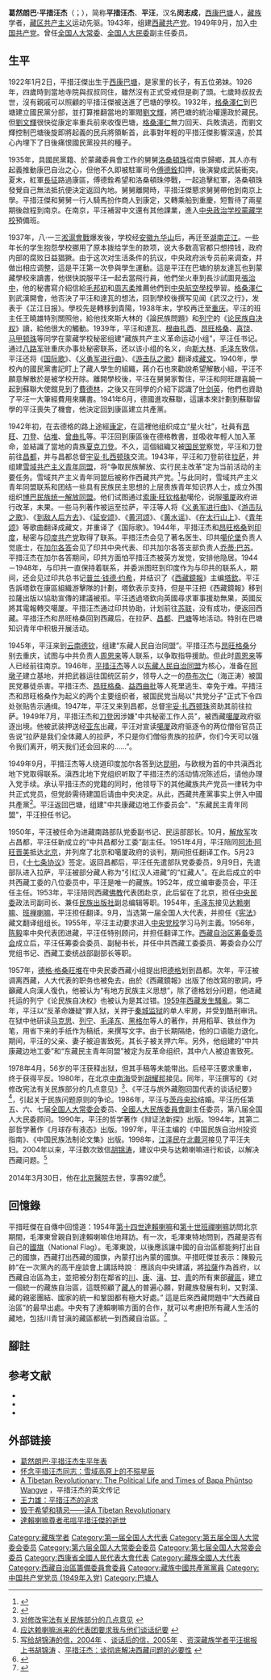 {{Infobox Biography
| subject_name   = 葛然朗巴·平措汪杰 
| 别名 = 闵志成
| image_name     = Geranlanba Pingcuowangjie.jpg|frame|right
| image_size     = 160px
| image_caption  = 葛然朗巴·平措汪杰於1940年代拍攝
| date_of_birth  = {{birth date|1922|1|2}}
| place_of_birth = {{ROC}}[[西康省|西康省]][[巴塘|巴塘]]
| date_of_death  = {{death date and age|2014|3|30|1922|1|2}}
| place_of_death = {{PRC}}[[北京市|北京市]]
| occupation     = 政治家、学者
| party  = [[西藏共产党|西藏共产党]]<br>[[中国共产党|中国共产党]]
|母校=[[蒙藏学校|蒙藏学校]]
}}

'''葛然朗巴·平措汪杰'''（{{bo|z=ཕུན་ཚོགས་དབང་རྒྱལ།|w=phun tshogs dbang rgyal|p=Püncog Wanggyai}}；{{bd|1922年|1月2日|2014年|3月30日|catIdx=Püncog Wanggyai}}），简称'''平措汪杰'''、'''平汪'''，汉名'''闵志成'''，[[西康省|西康]][[巴塘县|巴塘]]人，[[藏族|藏族]]学者，[[藏区|藏区]][[共产主义|共产主义]]运动先驱。1943年，组建[[雪域共产主义青年同盟|西藏共产党]]。1949年9月，加入[[中国共产党|中国共产党]]。曾任[[全国人大常委|全国人大常委]]、[[全国人民代表大会民族委员会|全国人大民委]]副主任委员。

==生平==
1922年1月2日，平措汪傑出生于[[西康|西康]][[巴塘|巴塘]]，是家里的长子，有五位弟妹。1926年，四歲時到當地寺院與叔叔同住，雖然沒有正式受戒但是剃了頭。七歲時叔叔去世，沒有親戚可以照顧的平措汪傑被送進了巴塘的學校。1932年，[[格桑澤仁|格桑澤仁]]到巴塘建立國民黨分部，並打算推翻當地的軍閥[[劉文輝|劉文輝]]，將巴塘的統治權還政於藏民。但[[劉文輝|劉文輝]]很快從康定率重兵前來收復巴塘，[[格桑澤仁|格桑澤仁]]無力回天、兵敗潰逃，而劉文輝控制巴塘後旋即將起義的民兵將領斬首，此事對年輕的平措汪傑影響深遠，於其心內埋下了日後痛恨國民黨投共的種子{{cfn|梅·戈尔斯坦|y=2011|p=7-14}}。

1935年，具國民黨籍、於蒙藏委員會工作的舅舅[[洛桑頓珠|洛桑頓珠]]從南京歸鄉，其人亦有起義推動康巴自治之心，但他不久即被駐軍司令[[傅德銓|傅德銓]]扣押，後演變成武裝衝突。夏末，紅軍[[長征|長征]]路過康區，傅德銓希望和洛桑頓珠停戰，一起追擊紅軍，洛桑頓珠發覺自己無法抵抗便決定返回內地。舅舅離開時，平措汪傑懇求舅舅帶他到南京上學。平措汪傑和舅舅一行人騎馬扮作商人到康定，又轉乘船到重慶，短暫待了兩星期後啟程到南京。在南京，平汪補習中文還有其他課業，進入[[中央政治学校|中央政治学校]][[蒙藏学校|蒙藏学校]]預備班。{{cfn|梅·戈尔斯坦|y=2011|p=17-21}}

1937年，八·一三[[淞滬會戰|淞滬會戰]]爆发後，学校经[[安徽|安徽]][[九华山|九华山]]后，再迁至[[湖南|湖南]][[芷江|芷江]]。一些年长的学生抱怨學校挪用了原本拨给学生的款项，说大多数高官都只想捞钱，政府内部的腐败日益猖獗。由于这次对生活条件的抗议，中央政府派专员前来调查，并做出相应调整，這是平汪第一次參與學生運動。這是平汪在巴塘的朋友達瓦也到蒙藏學校來讀書，他很快說服平汪一起去當飛行員，他們坐火車到長沙試圖見[[張治中|張治中]]，他的秘書寫介紹信給[[毛邦初|毛邦初]]和[[周志柔|周志柔]]推薦他們到[[中央航空學校|中央航空學校]]學習。[[格桑澤仁|格桑澤仁]]到武漢開會，他否決了平汪和達瓦的想法，回到學校後撰写见闻《武汉之行》，发表于《芷江日报》。學校先是轉移到貴陽，1938年末，学校再迁至[[重庆|重庆]]。平汪的班主任王曉雄特別關照他，給他找來斯大林的《論民族問題》和[[列宁|列宁]]的《[[论民族自决权|论民族自决权]]》讀，給他很大的觸動。1939年，平汪和達瓦、[[根曲扎西|根曲扎西]]、[[昂旺格桑|昂旺格桑]]、[[喜饶|喜饶]]、[[马甲顿珠|马甲顿珠]]等同学在蒙藏学校秘密组建“藏族共产主义革命运动小组”，平汪任书记。通过[[八路军|八路军]]驻重庆办事处秘密联系，还以该小组的名义，向[[斯大林|斯大林]]、[[毛泽东|毛泽东]]致信。平汪还将《[[国际歌|国际歌]]》、《[[义勇军进行曲|义勇军进行曲]]》、《[[游击队之歌|游击队之歌]]》翻译成[[藏文|藏文]]。1940年，學校內的國民黨書記盯上了藏人學生的組織，蔣介石也來勸說希望解散小組，平汪不願意解散於是被学校开除。{{cfn|梅·戈尔斯坦|y=2011|p=22-37}}離開學校後，平汪在舅舅家暫住，平汪和阿旺跟喜饒一起到蘇聯大使館見到了[[費德林|費德林]]，之後又在同學的介紹下認識了[[叶剑英|叶剑英]]，他們也資助了平汪一大筆經費用來購書。1941年6月，德國進攻蘇聯，這讓本來計劃到蘇聯留學的平汪喪失了機會，他決定回到康區建立共產黨。{{cfn|梅·戈尔斯坦|y=2011|p=42-48}}

1942年初，在去德格的路上途經[[康定縣|康定]]，在這裡他组织成立“星火社”，社員有[[昂旺格桑|昂旺]]、[[刀登|刀登]]、[[佔堆|佔堆]]、[[曾曲扎|曾曲扎]]等。平汪回到康區後在德格教書，並吸收年輕人加入革命，並結識了當地的貴族[[夏克刀登|夏克刀登]]。不久，這個組織又被[[国民党|国民党]]察觉，平汪和刀登前往[[昌都地區|昌都]]，并与昌都总督[[宇妥·扎西顿珠|宇妥·扎西顿珠]]交流。1943年，平汪和刀登前往[[拉萨|拉萨]]，并组建[[雪域共产主义青年同盟|雪域共产主义青年同盟]]，将“争取民族解放、实行民主改革”定为当前活动的主要任务。雪域共产主义青年同盟后被称作西藏共产党。<ref> {{Cite conference | author = 平措汪杰 | title = 应达赖喇嘛派来的代表团要求我与他们谈话纪要}} </ref>与此同时，雪域共产主义青年同盟联系和团结一些具有民族民主思想的上层贵族青年知识界人士，成立外围组织[[博巴民族统一解放同盟|博巴民族统一解放同盟]]。他们试图通过[[索康·旺钦格勒|索康·旺钦格勒]]噶伦，说服[[噶厦|噶厦]]政府进行改革，未果。一些马列著作被运至拉萨，平汪等人将《[[义勇军进行曲|义勇军进行曲]]》、《[[游击队之歌|游击队之歌]]》、《[[到敌人后方去|到敌人后方去]]》、《[[延安颂|延安颂]]》、《[[黄河颂|黄河颂]]》、《[[黄水谣|黄水谣]]》、《[[在太行山上|在太行山上]]》、《[[青年颂|青年颂]]》等歌曲翻译成藏文，并重译了《国际歌》。1944年，平措汪杰和[[昂旺格桑|昂旺格桑]]到[[印度|印度]]，秘密与[[印度共产党|印度共产党]]取得了联系。平措汪杰会见了著名医生、印共[[噶伦堡|噶伦堡]]负责人觉底士，在[[加尔各答|加尔各答]]会见了印共中央代表、印共加尔各答支部负责人[[乔蒂·巴苏|乔蒂·巴苏]]。平措汪杰在加尔各答期间，印共方面怕平措汪杰被英方发觉，安排他隐居。1944－1948年，与印共一直保持着联系，并委派图旺到印度作为与印共的联系人，期间，还会见过印共总书记[[普兰·钱德·约希|普兰·钱德·约希]]，并结识了《[[西藏鏡報|西藏鏡報]]》主编[[塔欽|塔欽]]。平汪告訴塔欽在康區組織游擊隊的計劃，塔欽表示支持，但是平汪把《西藏鏡報》移到拉薩出版以協助宣傳的建議被拒。{{cfn|Melvyn C. Goldstein|y=2004|p=86}}平汪透過塔欽向英國尋求軍事援助無果，英國反將其電報轉交噶厦。{{cfn|Dagmar Bernstorff|y=2003|pages=173–174}}平措汪杰通过印共协助，计划前往[[苏联|苏联]]，没有成功，便返回西藏。平措汪杰和昂旺格桑回到西藏后，在拉萨、[[昌都|昌都]]、[[巴塘|巴塘]]等地活动。特别在巴塘知识青年中积极开展活动。

1945年，平汪来到[[云南|云南]][[德钦|德钦]]，组建“东藏人民自治同盟”。平措汪杰与[[昂旺格桑|昂旺格桑]]分别去重庆，试图与中共负责人[[周恩来|周恩来]]等人联系，以争取指导援助。但此时[[周恩来|周恩来]]等人已经前往南京。1946年，[[平措汪杰|平措汪杰]]等人以[[东藏人民自治同盟|东藏人民自治同盟]]为核心，准备在[[阿墩子|阿墩子]]建立基地，并把武器运往国统区前夕，领导人之一的[[恭布次仁|恭布次仁]]（海正涛）被国民党暴徒杀害。平措汪杰、[[昂旺格桑|昂旺格桑]]、[[益西曲批|益西曲批]]等人死里逃生、幸免于难。平措汪杰和昂旺格桑作为起义的两个主要组织者，被国民党当局以"共党分子"正式下令四处张贴告示通缉。1947年，平汪又来到昌都，总督[[宇妥·扎西顿珠|宇妥·扎西顿珠]]资助其前往拉萨。1949年7月，平措汪杰和[[刀登|刀登]]因涉嫌"中共秘密工作人员"，被西藏[[噶厦|噶厦]]政府驱逐出境。他被武装押送经[[亚东|亚东]]出藏，平汪对宣读[[噶厦|噶厦]]政府驱逐令的两位僧俗官员正告说“拉萨是我们全体藏人的拉萨，不只是你们僧俗贵族的拉萨，你们今天可以强令我们离开，明天我们还会回来的……”。

1949年9月，平措汪杰等人绕道印度加尔各答到达[[昆明|昆明]]，与欧根为首的中共滇西北地下党取得联系。滇西北地下党组织听取了平措汪杰的活动情况陈述后，请他办理入党手续。承认平措汪杰的党籍的同时，他领导下的其他藏族共产党员一律转为中共正式党员，但党龄需待建国后请由中央决定。从此，西藏共產黨事实上併入中國共產黨<ref>{{cite web |url = http://www.ucpress.edu/books/pages/9933.php |title = A Tibetan Revolutionary |accessdate = 2008-06-21 |author = Melvyn C. Goldstein |author2 = Dawei Sherap |author3 = William R. Siebenschuh |archive-date = 2008-05-31 |archive-url = https://web.archive.org/web/20080531061056/http://www.ucpress.edu/books/pages/9933.php |dead-url = no }}</ref>。平汪返回巴塘，组建"中共康藏边地工作委员会"、"东藏民主青年同盟"，平汪担任书记。

1950年，平汪被任命为进藏南路部队党委副书记、民运部部长。10月，[[中國人民解放軍|解放军]]攻占昌都，平汪任新成立的“中共昌都分工委”副主任。1951年4月，平汪陪同[[阿沛·阿旺晋美|阿沛·阿旺晋美]]抵达[[北京|北京]]，并列席了北京和噶厦政府的谈判，期间担任翻译工作。5月23日，《[[十七条协议|十七条协议]]》签定。返回昌都后，平汪任先遣部队党委委员，9月9日，先遣部队进入拉萨，平汪被部分藏人称为“引红汉人进藏”的“红藏人”。在此后成立的中共西藏工委的八位委员中，平汪是唯一的藏族。1952年，成立编审委员会，平汪任主任。1953年，平汪陪同西藏[[佛教|佛教]]代表团赴京，此后留在了北京，担任[[中央民委|中央民委]]政法司副司长、兼任[[民族出版社|民族出版社]]副总编辑等职。1954年，[[毛泽东|毛泽东]]接见[[十四世达赖喇嘛|达赖喇嘛]]、[[十世班禅|班禅喇嘛]]，平汪担任翻译。9月，当选第一届全国人大代表，并担任《[[中華人民共和國憲法|宪法]]》藏文翻译组组长。1955年，平汪主动要求进入[[中共中央党校|中央党校]]学习马列主義。1956年，[[陈毅|陈毅]]率中央代表团进藏，平汪任特别顾问，并担任翻译工作。[[西藏自治区筹备委员会|西藏自治区筹备委员会]]成立后，平汪任筹委会委员、副秘书长，并任中共西藏工委委员、筹委会办公厅党组书记、西藏工委统战部副部长等职。

1957年，[[德格·格桑旺堆|德格·格桑旺堆]]在中央民委西藏小组提出把[[德格|德格]]划到昌都。次年，平汪被调离西藏，人大代表的职务也被免去，由於《西藏鏡報》出版了他改寫的歌詞，呼籲藏人向漢人復仇，他被认为“有地方民族主义思想”{{cfn|Melvyn C. Goldstein|y=2004|p=251–253}}，除了德格划分问题，他进藏托运的列宁《论民族自决权》也被认为是其过错。[[1959年藏區騷亂|1959年西藏发生騷亂]]。第二年，平汪以“反革命嫌疑”罪入狱，关押于[[秦城监狱|秦城监狱]]的单人牢房，并受到酷刑审讯。在狱中他研读[[马克思|马克思]]、[[列宁|列宁]]、[[毛泽东|毛泽东]]、[[黑格尔|黑格尔]]等人的著作，并用稻草、铁丝作为笔，用省下来的手纸作为稿纸，来撰写文字。由于长期隔绝，他的口语能力退化。期间，平汪的父亲、妻子被迫害致死，其长子被关押六年。另外，他组建的“中共康藏边地工委”和“东藏民主青年同盟”被定为反革命组织，其中六人被迫害致死。

1978年4月，56岁的平汪获释出狱，但其手稿等未能带出。后经平汪要求重审，终于获得平反。1980年，在北京[[中南海|中南海]]受到[[胡耀邦|胡耀邦]]接见。同年，平汪撰写的《对修改宪法有关民族部分的几点意见》<ref>[http://gangjanba.middle-way.net/article/2007/0128/article_10.html 对修改宪法有关民族部分的几点意见] {{webarchive|url=https://web.archive.org/web/20070824065305/http://gangjanba.middle-way.net/article/2007/0128/article_10.html |date=2007-08-24 }}</ref>、《平汪与旅外藏胞回国代表的谈话纪要》<ref>[http://gangjanba.middle-way.net/article/2007/0206/article_58.html 应达赖喇嘛派来的代表团要求我与他们谈话纪要] {{webarchive|url=https://web.archive.org/web/20071104160529/http://gangjanba.middle-way.net/article/2007/0206/article_58.html |date=2007-11-04 }}</ref>，引起关于民族问题原则的争论。1986年，平汪与[[茨丹央珍|茨丹央珍]]结婚。平汪历任第五、六、七届[[全国人大常委会|全国人大常委会]]委员、[[全國人大民族委員會|全國人大民族委員會]]副主任委员，第八届全国人大民委顾问。1990年，平汪的哲学著作《辩证法新探》出版。1994年，其第二部哲学著作《月球存有液态》出版。1997年，平汪主编的《中国民族自治州投资指南》、《中国民族法制论文集》出版。1998年，[[江泽民|江泽民]]在[[北戴河|北戴河]]接见了平汪夫妇。2004年以来，平汪数次致信[[胡锦涛|胡锦涛]]，建议中央与达赖喇嘛进行和谈，以解决西藏问题。<ref>[http://gangjanba.middle-way.net/article/2007/0128/article_9.html 写给胡锦涛的信，2004年] {{webarchive|url=https://web.archive.org/web/20080321013923/http://gangjanba.middle-way.net/article/2007/0128/article_9.html |date=2008-03-21 }}、[http://gangjanba.middle-way.net/article/2007/0206/article_59.html 谈话后的信，2005年] {{webarchive|url=https://web.archive.org/web/20071104160746/http://gangjanba.middle-way.net/article/2007/0206/article_59.html |date=2007-11-04 }}、[http://news.bbc.co.uk/chinese/simp/hi/newsid_6420000/newsid_6426600/6426673.stm 资深藏族学者平汪据报上书胡锦涛] {{Wayback|url=http://news.bbc.co.uk/chinese/simp/hi/newsid_6420000/newsid_6426600/6426673.stm |date=20181003052300 }}、[http://www.savetibet.org/cn/tibetans/newsitem.php?id=2 平措汪杰：谈彻底解决西藏问题的必要性] {{webarchive|url=https://web.archive.org/web/20080208152303/http://www.savetibet.org/cn/tibetans/newsitem.php?id=2 |date=2008-02-08 }}</ref>

2014年3月30日，他在[[北京醫院|北京醫院]]去世，享壽92歲<ref>{{Cite web |url=http://www.bbc.co.uk/zhongwen/trad/china/2014/03/140330_tibet_phuntso_wangye_death.shtml |title=中共前西藏高官逝世 曾呼籲讓達賴返藏 |access-date=2014-03-30 |archive-date=2014-08-24 |archive-url=https://web.archive.org/web/20140824114412/http://www.bbc.co.uk/zhongwen/trad/china/2014/03/140330_tibet_phuntso_wangye_death.shtml |dead-url=no }}</ref>。

==回憶錄==
平措旺傑在自傳中回憶道：1954年[[第十四世達賴喇嘛|第十四世達賴喇嘛]]和[[第十世班禪喇嘛|第十世班禪喇嘛]]訪問北京期間，毛澤東曾親自到達賴喇嘛住地拜訪。有一次，毛澤東特地問到，西藏是否有自己的[[西藏國旗|國旗]]（National Flag）。毛澤東說，以後應該讓中國的自治區都能夠打出自己的國旗，西藏打出西藏的國旗，內蒙打出內蒙的國旗。平措旺傑並表示：陳毅元帥“在一次黨內的高干座談會上講話時說︰ 應該向中央建議，將[[拉薩|拉薩]]作為首府，以西藏自治區為主，並把被分割在鄰省的[[四川|川]]、[[西康|康]]、[[雲南|滇]]、[[甘肅|甘]]、[[青海|青]]的所有東部[[藏區|藏區]]，建立一個統一的藏族自治區，這既照顧了[[藏人|藏人]]的普遍心願，對藏族發展有利，又對漢、藏的親密團結、國家的統一和鞏固都有極大好處。” 這是后來西藏問題中“大西藏自治區”的最早出處。中央有了達賴喇嘛方面的合作，就可以考慮把所有藏人生活的藏地，包括川青甘滇的藏區都統一到西藏自治區。<ref>{{Cite web |url=https://www.tibet.org.tw/com_detail.php?com_id=353 |title=五十年前的西藏之爭 |access-date=2015-03-22 |archive-url=https://web.archive.org/web/20150402173002/https://www.tibet.org.tw/com_detail.php?com_id=353 |archive-date=2015-04-02 |dead-url=yes }}</ref>
==腳註==
<references/>
== 参考文献 ==
*{{cite book |author1=梅·戈尔斯坦 Melvyn C. Goldstein, 道帷喜饶 Dawei Sherap, 威廉·司本石初 William R. Siebenschuh |title=一位藏族革命家: 巴塘人平措汪杰的时代和政治生涯 |date=2011 |publisher=香港大学出版社 |location=香港 |isbn= 9789888028689|ref={{sfnRef|梅·戈尔斯坦|y=2011}}}}
*{{cite book|author1=Dagmar Bernstorff|author2=Hubertus von Welck|title=''Exile as Challenge: The Tibetan Diaspora''| url=https://books.google.com/books?id=_lLiIvbf9S4C&pg=PA173|year=2003|publisher=Orient Blackswan|isbn=978-81-250-2555-9|ref={{sfnRef|Dagmar Bernstorff|y=2003}}}}
*{{cite book|author1=Melvyn C. Goldstein| author2=Dawei Sherap|author3=William R Siebenschuh|title=''A Tibetan Revolutionary: The Political Life and Times of Bapa Phüntso Wangye''| url=https://books.google.com/books?id=dnZFWRZQuK8C&pg=PA251|date=2004-06-24|publisher=University of California Press| isbn=978-0-520-94030-7|ref={{sfnRef|Melvyn C. Goldstein|y=2004}}}}

== 外部链接 ==
* [https://web.archive.org/web/20081120231310/http://people.tibetcul.com/dangdai/xyxz/200411/1293.html 葛然朗巴·平措汪杰生平年表]
* [http://www.sohu.com/a/256872411_266317 怀念平措汪杰同志：雪域高原上的不殒星辰] {{Wayback|url=http://www.sohu.com/a/256872411_266317 |date=20191208204512 }}
* [http://www.ucpress.edu/books/pages/9933.php A Tibetan Revolutionary: The Political Life and Times of Bapa Phüntso Wangye] {{Wayback|url=http://www.ucpress.edu/books/pages/9933.php |date=20080531061056 }}，平措汪杰的英文传记
* [http://woeser.middle-way.net/?action=show&id=49 王力雄：平措汪杰的追求] {{Wayback|url=http://woeser.middle-way.net/?action=show&id=49 |date=20200807175541 }}
* [http://blog.sina.com.cn/s/blog_4184b6ce0100brf7.html 毁于希望和猜忌——读A Tibetan Revolutionary] {{Wayback|url=http://blog.sina.com.cn/s/blog_4184b6ce0100brf7.html |date=20190520083802 }}
* [https://xizang-zhiye.org/%E9%81%94%E8%B3%B4%E5%96%87%E5%98%9B%E5%B0%8A%E8%80%85%E5%BC%94%E5%94%81%E5%B9%B3%E6%8E%AA%E6%B1%AA%E5%82%91%E7%9A%84%E9%80%9D%E4%B8%96/ 達賴喇嘛尊者弔唁平措汪傑的逝世] {{Wayback|url=https://xizang-zhiye.org/%E9%81%94%E8%B3%B4%E5%96%87%E5%98%9B%E5%B0%8A%E8%80%85%E5%BC%94%E5%94%81%E5%B9%B3%E6%8E%AA%E6%B1%AA%E5%82%91%E7%9A%84%E9%80%9D%E4%B8%96/ |date=20150610131052 }}

{{DEFAULTSORT:Püncog Wanggyai}}
[[Category:藏族学者|Category:藏族学者]]
[[Category:第一届全国人大代表|Category:第一届全国人大代表]]
[[Category:第五届全国人大常委会委员|Category:第五届全国人大常委会委员]]
[[Category:第六届全国人大常委会委员|Category:第六届全国人大常委会委员]]
[[Category:第七届全国人大常委会委员|Category:第七届全国人大常委会委员]]
[[Category:西康省全國人民代表大會代表|Category:西康省全國人民代表大會代表]]
[[Category:藏族全國人大代表|Category:藏族全國人大代表]]
[[Category:西藏自治區籌備委員會委員|Category:西藏自治區籌備委員會委員]]
[[Category:藏族中國共產黨黨員|Category:藏族中國共產黨黨員]]
[[Category:中国共产党党员_(1949年入党)|Category:中国共产党党员 (1949年入党)]]
[[Category:巴塘人|Category:巴塘人]]